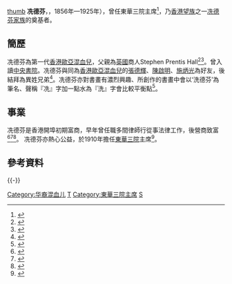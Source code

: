 [[file:_Sin_Tak_Fan.jpg|thumb]]
'''冼德芬'''，{{lang-en|'''Sin Tak Fan'''，'''Stephen Hall'''}}，1856年—1925年），曾任東華三院主席<ref>{{Cite web |url=http://www.tungwah.org.hk/?content=591 |title=東華三院 前任主席芳名 |accessdate=2015-02-27 |archive-date=2014-12-16 |archive-url=https://web.archive.org/web/20141216063859/http://www.tungwah.org.hk/?content=591 |dead-url=no }}</ref>，乃[[香港望族|香港望族]]之一[[冼德芬家族|冼德芬家族]]的奠基者。

==簡歷==
冼德芬為第一代[[香港歐亞混血兒|香港歐亞混血兒]]，父親為[[英國|英國]]商人Stephen Prentis Hall<ref name=euroa>{{cite book|author=丁新豹|title=《非我族裔：戰前香港的外籍族群》|location=香港|publisher=三聯書店(香港)有限公司|date=2014年1月}}</ref><ref name=hotun>{{cite book|author=鄭宏泰、黃紹倫|title=《香港大老－－何東》|location=香港|publisher=三聯書店(香港)有限公司|date=2007年7月}}</ref>。曾入讀[[中央書院|中央書院]]。冼德芬與同為[[香港歐亞混血兒|香港歐亞混血兒]]的[[張德輝_(香港)|張德輝]]、[[陳啟明_(香港)|陳啟明]]、[[施炳光|施炳光]]為好友，後結拜為異姓兄弟<ref name=bushk>{{cite book|author=鄭宏泰、黃紹倫|title=《商城記──香港家族企業縱橫談》|location=香港|publisher=中華書局(香港)有限公司|date=2014年1月}}</ref>。冼德芬亦對書畫有濃烈興趣、所創作的書畫中會以‘洗德芬’為筆名、聲稱『冼』字加一點水為『洗』字會比較平衡點<ref name=lo_ho>{{cite book|author=梁雄姬|title=《中西融和：羅何錦姿》|location=香港|publisher=三聯書店(香港)有限公司|date=2013年3月}}</ref>。

==事業==
冼德芬是香港開埠初期富商，早年曾任職多間律師行從事法律工作，後營商致富<ref name=bushk>{{cite book|author=鄭宏泰、黃紹倫|title=《商城記──香港家族企業縱橫談》|location=香港|publisher=中華書局(香港)有限公司|date=2014年1月}}</ref><ref name=lo_ho>{{cite book|author=梁雄姬|title=《中西融和：羅何錦姿》|location=香港|publisher=三聯書店(香港)有限公司|date=2013年3月}}</ref><ref name=bushk>{{cite book|author=鄭宏泰、黃紹倫|title=《商城記──香港家族企業縱橫談》|location=香港|publisher=中華書局(香港)有限公司|date=2014年1月}}</ref>。
冼德芬亦熱心公益，於1910年擔任[[東華三院|東華三院]]主席<ref name=hotun>{{cite book|author=鄭宏泰、黃紹倫|title=《香港大老－－何東》|location=香港|publisher=三聯書店(香港)有限公司|date=2007年7月}}</ref>。

==參考資料==
<div class="references-small">
<references/>
</div>

{{-}}
[[Category:华裔混血儿|Category:华裔混血儿]]
[[Category:冼姓|T]]
[[Category:東華三院主席|Category:東華三院主席]]
[[Category:皇仁書院校友|S]]